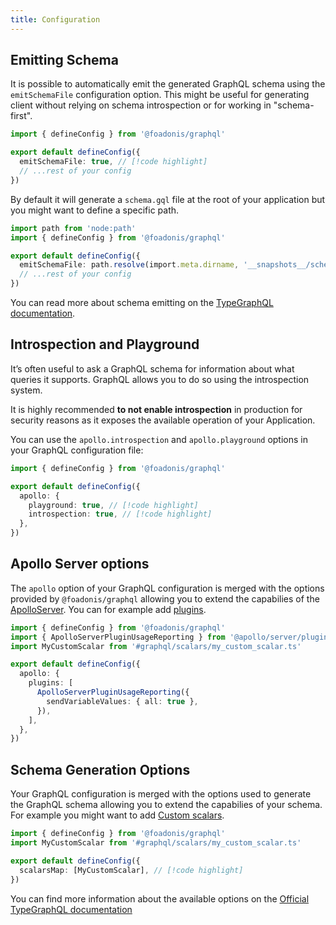 ```yaml
---
title: Configuration
---
```


## Emitting Schema

It is possible to automatically emit the generated GraphQL schema using the `emitSchemaFile` configuration option. This might be useful for generating client without relying on schema introspection or for working in "schema-first".

```ts title="config/graphql.ts"
import { defineConfig } from '@foadonis/graphql'

export default defineConfig({
  emitSchemaFile: true, // [!code highlight]
  // ...rest of your config
})
```

By default it will generate a `schema.gql` file at the root of your application but you might want to define a specific path.

```ts title="config/graphql.ts"
import path from 'node:path'
import { defineConfig } from '@foadonis/graphql'

export default defineConfig({
  emitSchemaFile: path.resolve(import.meta.dirname, '__snapshots__/schema/schema.graphql'), // [!code highlight]
  // ...rest of your config
})
```

<Callout>

You can read more about schema emitting on the [TypeGraphQL documentation](https://typegraphql.com/docs/emit-schema.html).

</Callout>

## Introspection and Playground

It’s often useful to ask a GraphQL schema for information about what queries it supports. GraphQL allows you to do so using the introspection system.

<Callout type='warn'>

It is highly recommended **to not enable introspection** in production for security reasons as it exposes the available operation of your Application.

</Callout>

You can use the `apollo.introspection` and `apollo.playground` options in your GraphQL configuration file:

```ts title="config/graphql.ts"
import { defineConfig } from '@foadonis/graphql'

export default defineConfig({
  apollo: {
    playground: true, // [!code highlight]
    introspection: true, // [!code highlight]
  },
})
```

## Apollo Server options

The `apollo` option of your GraphQL configuration is merged with the options provided by `@foadonis/graphql` allowing you to extend the capabilies of the [ApolloServer](https://www.apollographql.com/docs/apollo-server). You can for example add [plugins](https://www.apollographql.com/docs/apollo-server/builtin-plugins).

```ts
import { defineConfig } from '@foadonis/graphql'
import { ApolloServerPluginUsageReporting } from '@apollo/server/plugin/usageReporting'
import MyCustomScalar from '#graphql/scalars/my_custom_scalar.ts'

export default defineConfig({
  apollo: {
    plugins: [
      ApolloServerPluginUsageReporting({
        sendVariableValues: { all: true },
      }),
    ],
  },
})
```

## Schema Generation Options

Your GraphQL configuration is merged with the options used to generate the GraphQL schema allowing you to extend the capabilies of your schema. For example you might want to add [Custom scalars](https://www.apollographql.com/docs/apollo-server/schema/custom-scalars).

```ts
import { defineConfig } from '@foadonis/graphql'
import MyCustomScalar from '#graphql/scalars/my_custom_scalar.ts'

export default defineConfig({
  scalarsMap: [MyCustomScalar], // [!code highlight]
})
```

<Callout>

You can find more information about the available options on the [Official TypeGraphQL
documentation](https://typegraphql.com/)

</Callout>
